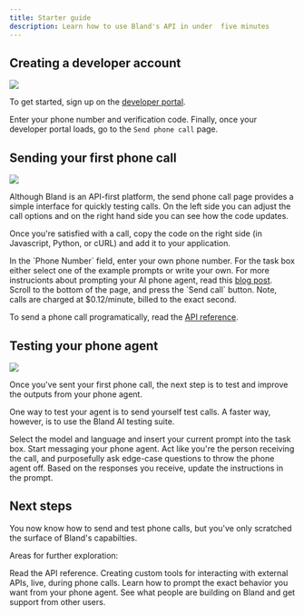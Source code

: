 ```yaml
---
title: Starter guide
description: Learn how to use Bland's API in under  five minutes
---
```


## Creating a developer account

<img src="/developerportal.png"></img>

To get started, sign up on the <a href="https://app.bland.ai">developer portal</a>.

Enter your phone number and verification code. Finally, once your developer portal loads, go to the `Send phone call` page.

## Sending your first phone call

<img src="/send-phone-call.png"></img>

Although Bland is an API-first platform, the send phone call page provides a simple interface for quickly testing calls. On the left side you can adjust the call options and on the right hand side you can see how the code updates.

Once you're satisfied with a call, copy the code on the right side (in Javascript, Python, or cURL) and add it to your application.

<Steps>
  <Step title="Enter your phone number">In the `Phone Number` field, enter your own phone number.</Step>
  <Step title="Write your prompt">
    For the task box either select one of the example prompts or write your own. For more instrucionts about prompting
    your AI phone agent, read this <a href="https://www.bland.ai/blog/prompting-guide-ai-phone-calls">blog post</a>.
  </Step>
  <Step title="Send the call">
    Scroll to the bottom of the page, and press the `Send call` button. Note, calls are charged at $0.12/minute, billed
    to the exact second.
  </Step>
</Steps>

To send a phone call programatically, read the <a href="/api-v1/post/calls">API reference</a>.

## Testing your phone agent

<img src="testing.png"></img>

Once you've sent your first phone call, the next step is to test and improve the outputs from your phone agent.

One way to test your agent is to send yourself test calls. A faster way, however, is to use the Bland AI testing suite.

<Steps>
  <Step title="Set up the test suite">
    Select the model and language and insert your current prompt into the task box.
  </Step>
  <Step title="Write a message">
    Start messaging your phone agent. Act like you're the person receiving the call, and purposefully ask edge-case
    questions to throw the phone agent off.
  </Step>
  <Step title="Update the prompt">Based on the responses you receive, update the instructions in the prompt.</Step>
</Steps>

## Next steps

You now know how to send and test phone calls, but you've only scratched the surface of Bland's capabilties.

Areas for further exploration:

<CardGroup cols={2}>
  <Card title="API Reference" icon="code" href="/api-v1">
    Read the API reference.
  </Card>
  <Card title="Custom tools" icon="hammer" href="/tutorials/custom-tools">
    Creating custom tools for interacting with external APIs, live, during phone calls.
  </Card>
  <Card title="Prompting guide" icon="file" href="https://www.bland.ai/blog/prompting-guide-ai-phone-calls">
    Learn how to prompt the exact behavior you want from your phone agent.
  </Card>
  <Card title="Join the community" icon="discord" href="https://discord.com/invite/8xGGg2KfH7">
    See what people are building on Bland and get support from other users.
  </Card>
</CardGroup>
